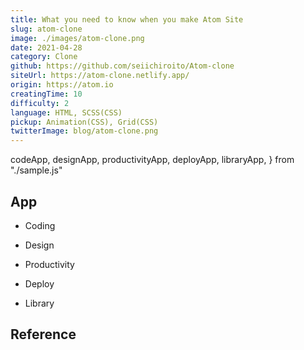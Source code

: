 ```yaml
---
title: What you need to know when you make Atom Site
slug: atom-clone
image: ./images/atom-clone.png
date: 2021-04-28
category: Clone
github: https://github.com/seiichiroito/Atom-clone
siteUrl: https://atom-clone.netlify.app/
origin: https://atom.io
creatingTime: 10
difficulty: 2
language: HTML, SCSS(CSS)
pickup: Animation(CSS), Grid(CSS)
twitterImage: blog/atom-clone.png
---
```



  codeApp,
  designApp,
  productivityApp,
  deployApp,
  libraryApp,
} from "./sample.js"

## App

- Coding

<Cards apps={codeApp} />

- Design

<Cards apps={designApp} />

- Productivity

<Cards apps={productivityApp} />

- Deploy

<Cards apps={deployApp} />

- Library

<Cards apps={libraryApp} />

## Reference

<References />
